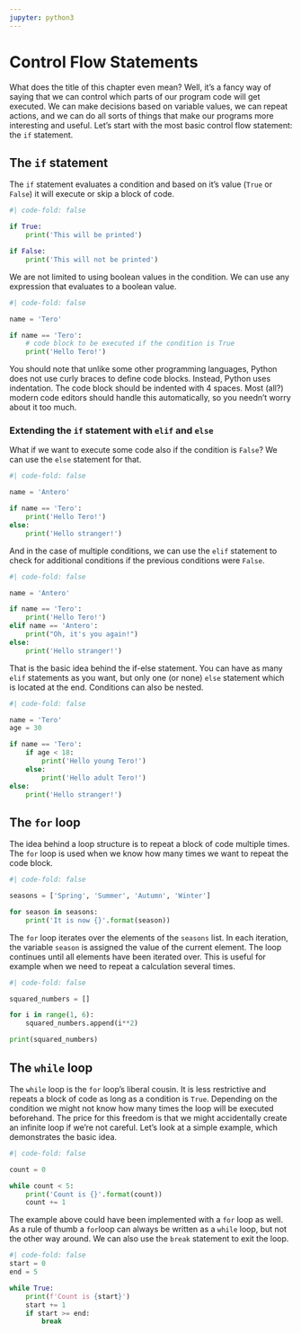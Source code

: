 ```yaml
---
jupyter: python3
---
```


# Control Flow Statements

What does the title of this chapter even mean? Well, it's a fancy way of saying that we can control which parts of our program code will get executed. We can make decisions based on variable values, we can repeat actions, and we can do all sorts of things that make our programs more interesting and useful. Let's start with the most basic control flow statement: the `if` statement.

## The `if` statement

The `if` statement evaluates a condition and based on it's value (`True` or `False`) it will execute or skip a block of code.

```python
#| code-fold: false

if True:
    print('This will be printed')

if False:
    print('This will not be printed')
```
We are not limited to using boolean values in the condition. We can use any expression that evaluates to a boolean value.

```python
#| code-fold: false

name = 'Tero'

if name == 'Tero':
    # code block to be executed if the condition is True
    print('Hello Tero!')
```

You should note that unlike some other programming languages, Python does not use curly braces to define code blocks. Instead, Python uses indentation. The code block should be indented with 4 spaces. Most (all?) modern code editors should handle this automatically, so you needn't worry about it too much.

### Extending the `if` statement with `elif` and `else`

What if we want to execute some code also if the condition is `False`? We can use the `else` statement for that.

```python
#| code-fold: false

name = 'Antero'

if name == 'Tero':
    print('Hello Tero!')
else:
    print('Hello stranger!')
```

And in the case of multiple conditions, we can use the `elif` statement to check for additional conditions if the previous conditions were `False`.

```python
#| code-fold: false

name = 'Antero'

if name == 'Tero':
    print('Hello Tero!')
elif name == 'Antero':
    print("Oh, it's you again!")
else:
    print('Hello stranger!')
```

That is the basic idea behind the if-else statement. You can have as many `elif` statements as you want, but only one (or none) `else` statement which is located at the end. Conditions can also be nested.

```python
#| code-fold: false

name = 'Tero'
age = 30

if name == 'Tero':
    if age < 18:
        print('Hello young Tero!')
    else:
        print('Hello adult Tero!')
else:
    print('Hello stranger!')
```

## The `for` loop

The idea behind a loop structure is to repeat a block of code multiple times. The `for` loop is used when we know how many times we want to repeat the code block.

```python
#| code-fold: false

seasons = ['Spring', 'Summer', 'Autumn', 'Winter']

for season in seasons:
    print('It is now {}'.format(season))

```

The `for` loop iterates over the elements of the `seasons` list. In each iteration, the variable `season` is assigned the value of the current element. The loop continues until all elements have been iterated over. This is useful for example when we need to repeat a calculation several times.

```python
#| code-fold: false

squared_numbers = []

for i in range(1, 6):
    squared_numbers.append(i**2)

print(squared_numbers)
```

## The `while` loop

The `while` loop is the `for` loop's liberal cousin. It is less restrictive and repeats a block of code as long as a condition is `True`. Depending on the condition we might not know how many times the loop will be executed beforehand. The price for this freedom is that we might accidentally create an infinite loop if we're not careful. Let's look at a simple example, which demonstrates the basic idea.

```python
#| code-fold: false

count = 0

while count < 5:
    print('Count is {}'.format(count))
    count += 1
```

The example above could have been implemented with a `for` loop as well. As a rule of thumb a `for`loop can always be written as a `while` loop, but not the other way around. We can also use the `break` statement to exit the loop.

```python
#| code-fold: false
start = 0
end = 5

while True:
    print(f'Count is {start}')
    start += 1
    if start >= end:
        break
```
